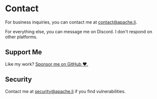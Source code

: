 
# Contact

For business inquiries, you can contact me at contact@apache.li.

For everything else, you can message me on Discord. I don't respond on other
platforms.

## Support Me

Like my work? [Sponsor me on GitHub :heart:.](https://github.com/sponsors/apacheli)

## Security

Contact me at security@apache.li if you find vulnerabilities.
